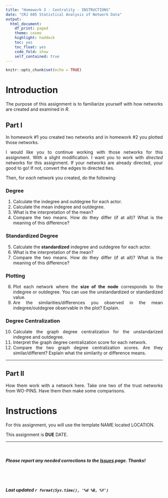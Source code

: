 ```yaml
---
title: "Homework 3 - Centrality - INSTRUCTIONS"
date: "CRJ 605 Statistical Analysis of Network Data"
output: 
  html_document:
    df_print: paged
    theme: cosmo
    highlight: haddock
    toc: yes
    toc_float: yes
    code_fold: show
    self_contained: true
---
```


<style>
body {
text-align: justify}
</style>

```r
knitr::opts_chunk$set(echo = TRUE)
```

# Introduction

The purpose of this assignment is to familiarize yourself with how networks are created and examined in *R*.  

## Part I

In homework #1 you created two networks and in homework #2 you plotted those networks. 

I would like you to continue working with those networks for this assignment. With a slight modification. I want you to work with *directed* networks for this assignment. If your networks are already directed, your good to go! If not, convert the edges to directed ties.

Then, for *each* network you created, do the following:  

### Degree

1. Calculate the indegree and outdegree for each actor.  
2. Calculate the mean indegree and outdegree.  
3. What is the interpretation of the mean?  
4. Compare the two means. How do they differ (if at all)? What is the meaning of this difference?

### Standardized Degree

5. Calculate the **standardized** indegree and outdegree for each actor.  
6. What is the interpretation of the mean?  
7. Compare the two means. How do they differ (if at all)? What is the meaning of this difference?

### Plotting

8. Plot each network where the **size of the node** corresponds to the indegree or outdegree. You can use the unstandardized or standardized value.
9. Are the similarities/differences you observed in the mean indegree/outdegree observable in the plot? Explain.

### Degree Centralization

10. Calculate the graph degree centralization for the unstandarized indegree and outdegree.  
11. Interpret the graph degree centralization score for each network.
12. Compare the two graph degree centralization scores. Are they similar/different? Explain what the similarity or difference means. 


***  

## Part II

How them work with a network here. Take one two of the trust networks from WO-PINS. Have them then make some comparisons.


# Instructions

For this assignment, you will use the template NAME located LOCATION. 

This assignment is **DUE** DATE.


____

<br>

##### ***Please*** report any needed corrections to the [Issues](https://github.com/jacobtnyoung/SAND/issues) page. Thanks!

<br>
<br>


###### ***Last updated `r format(Sys.time(), '%d %B, %Y')`***
